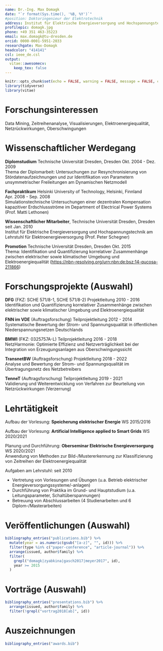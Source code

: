 ```yaml
---
name: Dr.-Ing. Max Domagk
date: "`r format(Sys.time(), '%B, %Y')`"
#position: Doktoringenieur der Elektrotechnik
address: Institut für Elektrische Energieversorgung und Hochspannungstechnik, Technische Universität Dresden
profilepic: domagk.jpg
phone: +49 351 463-35223
email: max.domagk@tu-dresden.de
orcid: 0000-0001-5951-2033
researchgate: Max-Domagk
headcolor: "414141"
csl: ieee_de.csl
output:
  vitae::awesomecv:
    keep_tex: false
---
```


```r
knitr::opts_chunk$set(echo = FALSE, warning = FALSE, message = FALSE, cache = FALSE)
library(tidyverse)
library(vitae)
```

# Forschungsinteressen

Data Mining, Zeitreihenanalyse, Visualisierungen, Elektroenergiequalität, Netzrückwirkungen, Oberschwingungen

# Wissenschaftlicher Werdegang

**Diplomstudium** Technische Universität Dresden, Dresden \hfill Okt. 2004 - Dez. 2009\
Thema der Diplomarbeit: Untersuchungen zur Resynchronisierung von Stördatenaufzeichnungen und zur Identifikation von Parametern unsymmetrischer Freileitungen am Dynamischen Netzmodell

**Fachpraktikum** Helsinki University of Technology, Helsinki, Finnland \hfill Apr. 2008 - Sep. 2008\
Simulationstechnische Untersuchungen einer dezentralen Kompensation kapazitiver Erdschlussströme im Department of Electrical Power Systems (Prof. Matti Lethonen)

**Wissenschaftlicher Mitarbeiter**, Technische Universität Dresden, Dresden \hfill  seit Jan. 2010\
Institut für Elektrische Energieversorgung und Hochspannungstechnik am Lehrstuhl für Elektroenergieversorgung (Prof. Peter Schegner)

**Promotion** Technische Universität Dresden, Dresden \hfill Okt. 2015\
Thema: Identifikation und Quantifizierung korrelativer Zusammenhänge zwischen elektrischer sowie klimatischer Umgebung und Elektroenergiequalität ([https://nbn-resolving.org/urn:nbn:de:bsz:14-qucosa-211866](https://nbn-resolving.org/urn:nbn:de:bsz:14-qucosa-211866))

# Forschungsprojekte (Auswahl)

**DFG** (FKZ: SCHE 571/8-1, SCHE 571/8-2) Projektleitung \hfill 2010 - 2016\
Identifikation und Quantifizierung korrelativer Zusammenhänge zwischen elektrischer sowie klimatischer Umgebung und Elektroenergiequalität

**FNN im VDE** (Auftragsforschung) Teilprojektleitung \hfill 2012 - 2014\
Systematische Bewertung der Strom- und Spannungsqualität in öffentlichen Niederspannungsnetzen Deutschlands

**BMWI** (FKZ: 0325757A-L) Teilprojektleitung \hfill 2016 - 2018\
NetzHarmonie: Optimierte Effizienz und Netzverträglichkeit bei der Integration von Erzeugungsanlagen aus Oberschwingungssicht

**TransnetBW** (Auftragsforschung) Projektleitung  \hfill 2018 - 2022\
Analyse und Bewertung der Strom- und Spannungsqualität im Übertragungsnetz des Netzbetreibers

**TenneT** (Auftragsforschung) Teilprojektleitung  \hfill 2019 - 2021\
Validierung und Weiterentwicklung von Verfahren zur Beurteilung von Netzrückwirkungen (Verzerrung)

# Lehrtätigkeit

Aufbau der Vorlesung: **Speicherung elektrischer Energie** \hfill WS 2015/2016

Aufbau der Vorlesung: **Artificial Intelligence applied to Smart Grids**  \hfill WS 2020/2021

Planung und Durchführung: **Oberseminar Elektrische Energieversorgung** \hfill WS 2020/2021\
Anwendung von Methoden zur Bild-/Mustererkennung zur Klassifizierung von Zeitreihen der Elektroenergiequalität

Aufgaben am Lehrstuhl: \hfill seit 2010

- Vertretung von Vorlesungen und Übungen (u.a. Betrieb elektrischer Energieversorgungssysteme/-anlagen)
- Durchführung von Praktika im Grund- und Hauptstudium (u.a. Leitungsparameter, Schaltüberspannungen)
- Betreuung von Abschlussarbeiten (4 Studienarbeiten und 6 Diplom-/Masterarbeiten)

# Veröffentlichungen (Auswahl)

```r
bibliography_entries("publications.bib") %>%
  mutate(year = as.numeric(gsub("[a-z]", "", id))) %>%
  filter(type %in% c("paper-conference", "article-journal")) %>%
  arrange(issued, author$family) %>%
  filter(
    grepl("domagk|zyabkina|gasch2017|meyer2017", id),
    year >= 2015
  )
```

# Vorträge (Auswahl)

```r
bibliography_entries("presentations.bib") %>%
  arrange(issued, author$family) %>%
  filter(!grepl("vortrag2018[ab]", id))
```

# Auszeichnungen

```r
bibliography_entries("awards.bib")
```
